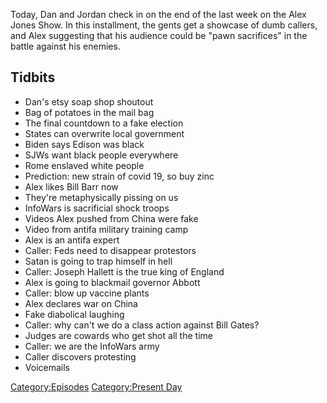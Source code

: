 {{DEFAULTSORT:
    #_EPISODE_0478:September 4, 2020
}}{{Episode
    | title           = September 4, 2020
    | caption         = Listen to this episode on [https://knowledgefight.libsyn.com/478-september-4-2020 Libsyn] [https://open.spotify.com/episode/7jCyBaquuqlLKCsevOCkMg Spotify]
    | episodeNumber   = 478
    | length          = 01:11:04
    | airDate         = September 7, 2020
    | coverageDate    = September 4, 2020
    | episodeType     = [[:Category:Present Day|Present Day]]
    | appearance      = [[Thomas Edison]], [[Joseph Hallett]], [[Bill Gates]]
    | previousEpisode = [[477: September 3, 2020]]
    | nextEpisode     = [[479: The Devil Went Down To Kiev]]
}}

{{Stub}}

Today, Dan and Jordan check in on the end of the last week on the Alex Jones Show. In this installment, the gents get a showcase of dumb callers, and Alex suggesting that his audience could be "pawn sacrifices" in the battle against his enemies.

==Tidbits==

*Dan's etsy soap shop shoutout
*Bag of potatoes in the mail bag
*The final countdown to a fake election
*States can overwrite local government
*Biden says Edison was black
*SJWs want black people everywhere
*Rome enslaved white people
*Prediction: new strain of covid 19, so buy zinc
*Alex likes Bill Barr now
*They're metaphysically pissing on us
*InfoWars is sacrificial shock troops
*Videos Alex pushed from China were fake
*Video from antifa military training camp
*Alex is an antifa expert
*Caller: Feds need to disappear protestors
*Satan is going to trap himself in hell
*Caller: Joseph Hallett is the true king of England
*Alex is going to blackmail governor Abbott
*Caller: blow up vaccine plants
*Alex declares war on China
*Fake diabolical laughing
*Caller: why can't we do a class action against Bill Gates?
*Judges are cowards who get shot all the time
*Caller: we are the InfoWars army
*Caller discovers protesting
*Voicemails

[[Category:Episodes]]
[[Category:Present Day]]
